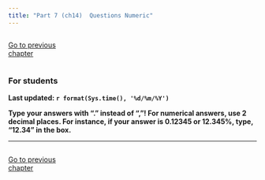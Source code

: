```yaml
---
title: "Part 7 (ch14)  Questions Numeric"
---
```


::: {style="display: flex; justify-content: space-between; width: 100%;"}
[Go to previous chapter](p6num.qmd){.btn .btn-primary role="button" data-toggle="tool" style="margin-right: 430px;"}
:::


::: {.callout-note}
### For students

**Last updated: `r format(Sys.time(), '%d/%m/%Y')`  **

**Type your answers with "." instead of ","! For numerical answers, use 2 decimal places. For instance, if your answer is 0.12345 or 12.345%, type, "12.34" in the box.**

:::


___


::: {style="display: flex; justify-content: space-between; width: 100%;"}
[Go to previous chapter](p6num.qmd){.btn .btn-primary role="button" data-toggle="tool" style="margin-right: 430px;"}
:::